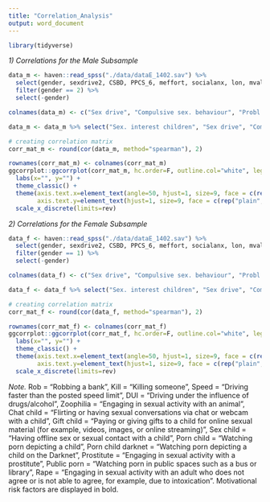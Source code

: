```yaml
---
title: "Correlation_Analysis"
output: word_document
---
```


```r
library(tidyverse)
```

*1) Correlations for the Male Subsample*

```r
data_m <- haven::read_spss("./data/dataE_1402.sav") %>% 
  select(gender, sexdrive2, CSBD, PPCS_6, meffort, socialanx, lon, mvalue, attr, starts_with("Y") & ends_with("r") & !ends_with("YP_r")) %>% #remove YP items
  filter(gender == 2) %>% 
  select(-gender)

colnames(data_m) <- c("Sex drive", "Compulsive sex. behaviour", "Probl. porn use", "Mating effort", "Social anxiety", "Loneliness", "Mate value", "Sex. interest children", "Speed", "DUI", "Rob a bank", "Kill someone", "Sex with prostitute", "Sex without consent", "Sex with animal", "Watch porn in public", "Watch CSEM", "Watch CSEM in darknet", "Online sex chat with child", "Pay/gift for CSEM", "Contact sex with child")

data_m <- data_m %>% select("Sex. interest children", "Sex drive", "Compulsive sex. behaviour", "Probl. porn use", "Mating effort", "Mate value", "Social anxiety", "Loneliness", "Sex with prostitute", "Watch porn in public", "Sex without consent", "Sex with animal", "Watch CSEM", "Watch CSEM in darknet", "Online sex chat with child", "Pay/gift for CSEM", "Contact sex with child", "Speed", "DUI", "Rob a bank", "Kill someone") %>% rev()

# creating correlation matrix
corr_mat_m <- round(cor(data_m, method="spearman"), 2)

rownames(corr_mat_m) <- colnames(corr_mat_m)
ggcorrplot::ggcorrplot(corr_mat_m, hc.order=F, outline.col="white", legend.title="Correlation", colors=c("#0072B2", "white", "#D55E00")) +
  labs(x="", y="") +
  theme_classic() +
  theme(axis.text.x=element_text(angle=50, hjust=1, size=9, face = c(rep("bold", 8), rep('plain', 13))),
        axis.text.y=element_text(hjust=1, size=9, face = c(rep("plain", 13), rep('bold', 8)))) +
  scale_x_discrete(limits=rev)
```

*2) Correlations for the Female Subsample*

```r
data_f <- haven::read_spss("./data/dataE_1402.sav") %>% 
  select(gender, sexdrive2, CSBD, PPCS_6, meffort, socialanx, lon, mvalue, attr, starts_with("Y") & ends_with("r") & !ends_with("YP_r")) %>%
  filter(gender == 1) %>% 
  select(-gender)

colnames(data_f) <- c("Sex drive", "Compulsive sex. behaviour", "Probl. porn use", "Mating effort", "Social anxiety", "Loneliness", "Mate value", "Sex. interest children", "Speed", "DUI", "Rob a bank", "Kill someone", "Sex with prostitute", "Sex without consent", "Sex with animal", "Watch porn in public", "Watch CSEM", "Watch CSEM in darknet", "Online sex chat with child", "Pay/gift for CSEM", "Contact sex with child")

data_f <- data_f %>% select("Sex. interest children", "Sex drive", "Compulsive sex. behaviour", "Probl. porn use", "Mating effort", "Social anxiety", "Loneliness", "Mate value", "Sex with prostitute", "Watch porn in public", "Sex without consent", "Sex with animal", "Watch CSEM", "Watch CSEM in darknet", "Online sex chat with child", "Pay/gift for CSEM", "Contact sex with child", "Speed", "DUI", "Rob a bank", "Kill someone") %>% rev()

# creating correlation matrix
corr_mat_f <- round(cor(data_f, method="spearman"), 2)

rownames(corr_mat_f) <- colnames(corr_mat_f)
ggcorrplot::ggcorrplot(corr_mat_f, hc.order=F, outline.col="white", legend.title="Correlation", colors=c("#0072B2", "white", "#D55E00")) +
  labs(x="", y="") +
  theme_classic() +
  theme(axis.text.x=element_text(angle=50, hjust=1, size=9, face = c(rep("bold", 8), rep('plain', 13))),
        axis.text.y=element_text(hjust=1, size=9, face = c(rep("plain", 13), rep('bold', 8)))) +
  scale_x_discrete(limits=rev)
```

*Note.* Rob = “Robbing a bank”, Kill = “Killing someone”, Speed = “Driving faster than the posted speed limit”, DUI = “Driving under the influence of drugs/alcohol”, Zoophilia = "Engaging in sexual activity with an animal", Chat child = “Flirting or having sexual conversations via chat or webcam with a child”, Gift child = “Paying or giving gifts to a child for online sexual material (for example, videos, images, or online streaming)”, Sex child = “Having offline sex or sexual contact with a child”, Porn child = “Watching porn depicting a child”, Porn child darknet = “Watching porn depicting a child on the Darknet”, Prostitute = “Engaging in sexual activity with a prostitute”, Public porn = “Watching porn in public spaces such as a bus or library”, Rape = “Engaging in sexual activity with an adult who does not agree or is not able to agree, for example, due to intoxication”. Motivational risk factors are displayed in bold.

